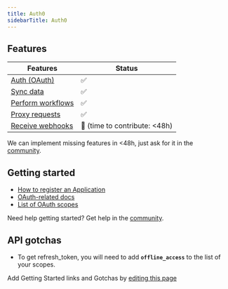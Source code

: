 ```yaml
---
title: Auth0
sidebarTitle: Auth0
---
```



<Overview />


## Features

| Features | Status |
| - | - |
| [Auth (OAuth)](/guides/getting-started/authorize-an-api-from-your-app) | ✅ |
| [Sync data](/guides/getting-started/read-from-an-api) | ✅ |
| [Perform workflows](/guides/getting-started/write-to-an-api) | ✅ |
| [Proxy requests](/guides/proxy-requests-to-an-api) | ✅ |
| [Receive webhooks](/guides/receive-webhooks-from-an-api) | 🚫 (time to contribute: &lt;48h) |

<Tip>We can implement missing features in &lt;48h, just ask for it in the [community](https://nango.dev/slack).</Tip>

## Getting started

-   [How to register an Application](https://auth0.com/docs/get-started/auth0-overview/create-applications)
-   [OAuth-related docs](https://auth0.com/docs/get-started/authentication-and-authorization-flow/call-your-api-using-the-authorization-code-flow)
-   [List of OAuth scopes](https://auth0.com/docs/get-started/apis/scopes/)

<Tip>Need help getting started? Get help in the [community](https://nango.dev/slack).</Tip>

## API gotchas

-   To get refresh_token, you will need to add **`offline_access`** to the list of your scopes.

<Note>Add Getting Started links and Gotchas by [editing this page](https://github.com/nangohq/nango/tree/master/docs-v2/integrations/all/auth0.mdx)</Note>